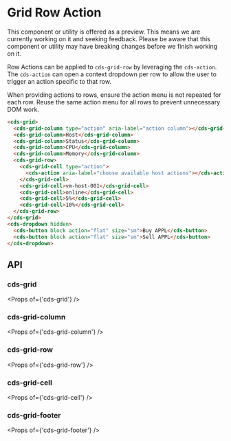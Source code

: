 
<Meta title="Data Grid (Preview)/Row Action" />

# Grid Row Action

<cds-alert-group status="warning" cds-layout="m-b:lg">
  <cds-alert>
    This component or utility is offered as a preview. This means we are currently working on it and seeking feedback.
    Please be aware that this component or utility may have breaking changes before we finish working on it.
  </cds-alert>
</cds-alert-group>

Row Actions can be applied to `cds-grid-row` by leveraging the `cds-action`.
The `cds-action` can open a context dropdown per row to allow the user to
trigger an action specific to that row.

<Story id="stories-grid--row-action" />

<cds-alert status="info" cds-layout="m-t:lg">When providing actions to rows, ensure the action menu is not repeated for each row.
Reuse the same action menu for all rows to prevent unnecessary DOM work.</cds-alert>

```html
<cds-grid>
  <cds-grid-column type="action" aria-label="action column"></cds-grid-column>
  <cds-grid-column>Host</cds-grid-column>
  <cds-grid-column>Status</cds-grid-column>
  <cds-grid-column>CPU</cds-grid-column>
  <cds-grid-column>Memory</cds-grid-column>
  <cds-grid-row>
    <cds-grid-cell type="action">
      <cds-action aria-label="choose available host actions"></cds-action>
    </cds-grid-cell>
    <cds-grid-cell>vm-host-001</cds-grid-cell>
    <cds-grid-cell>online</cds-grid-cell>
    <cds-grid-cell>5%</cds-grid-cell>
    <cds-grid-cell>10%</cds-grid-cell>
  </cds-grid-row>
</cds-grid>
<cds-dropdown hidden>
  <cds-button block action="flat" size="sm">Buy APPL</cds-button>
  <cds-button block action="flat" size="sm">Sell APPL</cds-button>
</cds-dropdown>
```

## API

### cds-grid

<Props of={'cds-grid'} />

### cds-grid-column

<Props of={'cds-grid-column'} />

### cds-grid-row

<Props of={'cds-grid-row'} />

### cds-grid-cell

<Props of={'cds-grid-cell'} />

### cds-grid-footer

<Props of={'cds-grid-footer'} />
